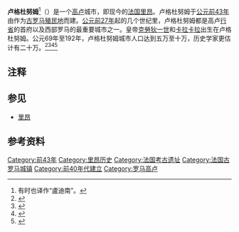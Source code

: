 '''卢格杜努姆'''<ref name="ludinan" group="注">有时也译作“盧迪南”。</ref>（{{lang-la|Lugdunum}}）是一个[[高卢|高卢]]城市，即现今的[[法国|法国]][[里昂|里昂]]。卢格杜努姆于[[公元前43年|公元前43年]]由{{Link-en|卢修斯·穆纳蒂乌斯·普兰库斯|Lucius Munatius Plancus}}作为[[古罗马|古罗马]][[殖民地_(罗马)|殖民地]]而建。[[公元前27年|公元前27年]]起的几个世纪里，卢格杜努姆都是高卢[[罗马帝国行省|行省]]的首府以及西部罗马的最重要城市之一。皇帝[[克勞狄一世|克勞狄一世]]和[[卡拉卡拉|卡拉卡拉]]出生在卢格杜努姆。公元69年至192年，卢格杜努姆城市人口达到五万至十万，历史学家{{Link-en|阿尔贝·格勒尼耶|Albert Grenier (historian)}}更估计有二十万。<ref>{{Google books|id=Cx80od-iZfgC|page=9|title=Travel Lyon, France: Illustrated Guide, Phrasebook & Maps}}</ref><ref>{{Google books|id=AT15oYY762wC|page=388|title=The Roman Remains of Northern and Eastern France: A Guidebook}}</ref><ref>{{Google books|id=polg8REJ7bAC|page=176|title=Roman Cities}}</ref><ref>{{Google books|id=polg8REJ7bAC|page=335|title=Roman Cities}}</ref>

== 注释 ==
{{Reflist|group="注"}}

== 参见 ==
* [[里昂|里昂]]

== 参考资料 ==
{{Reflist}}

[[Category:前43年|Category:前43年]]
[[Category:里昂历史|Category:里昂历史]]
[[Category:法国考古遗址|Category:法国考古遗址]]
[[Category:法国古罗马城镇|Category:法国古罗马城镇]]
[[Category:前40年代建立|Category:前40年代建立]]
[[Category:罗马高卢|Category:罗马高卢]]